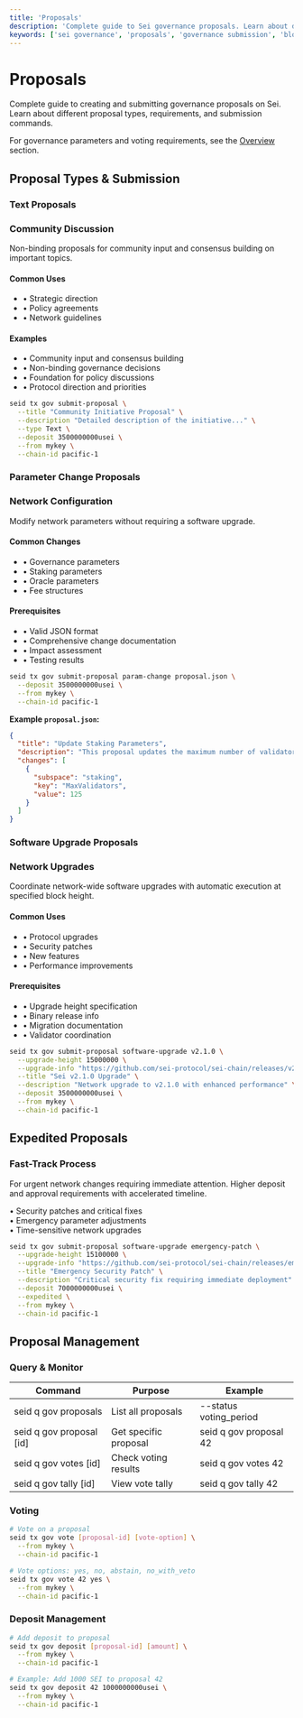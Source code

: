 ```yaml
---
title: 'Proposals'
description: 'Complete guide to Sei governance proposals. Learn about different proposal types and how to submit them.'
keywords: ['sei governance', 'proposals', 'governance submission', 'blockchain governance', 'proposal commands']
---
```



<div className="flex flex-col gap-8">

<div className="flex flex-col md:flex-row items-start gap-5">
  <div className="w-16 h-16 rounded-lg bg-emerald-100 dark:bg-emerald-900/30 flex items-center justify-center shrink-0">
    <IconGavel className="h-8 w-8 text-emerald-600" />
  </div>
  <div>
    <h1 className="text-4xl font-bold text-neutral-800 dark:text-neutral-100 mb-1">Proposals</h1>
    <p className="mt-3 text-neutral-600 dark:text-neutral-300 text-base max-w-3xl">Complete guide to creating and submitting governance proposals on Sei. Learn about different proposal types, requirements, and submission commands.</p>
  </div>
</div>

<Callout type="info">For governance parameters and voting requirements, see the [Overview](/learn/general-governance) section.</Callout>

## Proposal Types & Submission

### Text Proposals

<div className="border border-neutral-200 dark:border-neutral-800 rounded-lg mb-6 overflow-hidden">
  <div className="bg-neutral-50 dark:bg-neutral-900/50 px-6 py-4 border-b border-neutral-200 dark:border-neutral-800">
    <div className="flex items-center gap-3 mb-3">
      <IconFileText className="h-5 w-5 text-emerald-600" />
      <h3 className="text-lg font-semibold text-neutral-800 dark:text-neutral-200">Community Discussion</h3>
    </div>
    <p className="text-sm text-neutral-600 dark:text-neutral-400">Non-binding proposals for community input and consensus building on important topics.</p>
  </div>
  <div className="p-6">
    <div className="grid grid-cols-1 md:grid-cols-2 gap-6 mb-6">
      <div>
        <h4 className="font-semibold text-neutral-800 dark:text-neutral-200 mb-2">Common Uses</h4>
        <ul className="text-sm text-neutral-600 dark:text-neutral-300 space-y-1">
          <li>• Strategic direction</li>
          <li>• Policy agreements</li>
          <li>• Network guidelines</li>
        </ul>
      </div>
      <div>
        <h4 className="font-semibold text-neutral-800 dark:text-neutral-200 mb-2">Examples</h4>
        <ul className="text-sm text-neutral-600 dark:text-neutral-300 space-y-1">
          <li>• Community input and consensus building</li>
          <li>• Non-binding governance decisions</li>
          <li>• Foundation for policy discussions</li>
          <li>• Protocol direction and priorities</li>
        </ul>
      </div>
    </div>

```bash copy
seid tx gov submit-proposal \
  --title "Community Initiative Proposal" \
  --description "Detailed description of the initiative..." \
  --type Text \
  --deposit 3500000000usei \
  --from mykey \
  --chain-id pacific-1
```

  </div>
</div>

### Parameter Change Proposals

<div className="border border-neutral-200 dark:border-neutral-800 rounded-lg mb-6 overflow-hidden">
  <div className="bg-neutral-50 dark:bg-neutral-900/50 px-6 py-4 border-b border-neutral-200 dark:border-neutral-800">
    <div className="flex items-center gap-3 mb-3">
      <IconSettings className="h-5 w-5 text-emerald-600" />
      <h3 className="text-lg font-semibold text-neutral-800 dark:text-neutral-200">Network Configuration</h3>
    </div>
    <p className="text-sm text-neutral-600 dark:text-neutral-400">Modify network parameters without requiring a software upgrade.</p>
  </div>
  <div className="p-6">
    <div className="grid grid-cols-1 md:grid-cols-2 gap-6 mb-6">
      <div>
        <h4 className="font-semibold text-neutral-800 dark:text-neutral-200 mb-2">Common Changes</h4>
        <ul className="text-sm text-neutral-600 dark:text-neutral-300 space-y-1">
          <li>• Governance parameters</li>
          <li>• Staking parameters</li>
          <li>• Oracle parameters</li>
          <li>• Fee structures</li>
        </ul>
      </div>
      <div>
        <h4 className="font-semibold text-neutral-800 dark:text-neutral-200 mb-2">Prerequisites</h4>
        <ul className="text-sm text-neutral-600 dark:text-neutral-300 space-y-1">
          <li>• Valid JSON format</li>
          <li>• Comprehensive change documentation</li>
          <li>• Impact assessment</li>
          <li>• Testing results</li>
        </ul>
      </div>
    </div>

```bash copy
seid tx gov submit-proposal param-change proposal.json \
  --deposit 3500000000usei \
  --from mykey \
  --chain-id pacific-1
```

<Callout type="info">**Example `proposal.json`:**</Callout>

```json copy
{
  "title": "Update Staking Parameters",
  "description": "This proposal updates the maximum number of validators from 100 to 125.",
  "changes": [
    {
      "subspace": "staking",
      "key": "MaxValidators",
      "value": 125
    }
  ]
}
```

  </div>
</div>

### Software Upgrade Proposals

<div className="border border-neutral-200 dark:border-neutral-800 rounded-lg mb-6 overflow-hidden">
  <div className="bg-neutral-50 dark:bg-neutral-900/50 px-6 py-4 border-b border-neutral-200 dark:border-neutral-800">
    <div className="flex items-center gap-3 mb-3">
      <IconArrowRight className="h-5 w-5 text-emerald-600" />
      <h3 className="text-lg font-semibold text-neutral-800 dark:text-neutral-200">Network Upgrades</h3>
    </div>
    <p className="text-sm text-neutral-600 dark:text-neutral-400">Coordinate network-wide software upgrades with automatic execution at specified block height.</p>
  </div>
  <div className="p-6">
    <div className="grid grid-cols-1 md:grid-cols-2 gap-6 mb-6">
      <div>
        <h4 className="font-semibold text-neutral-800 dark:text-neutral-200 mb-2">Common Uses</h4>
        <ul className="text-sm text-neutral-600 dark:text-neutral-300 space-y-1">
          <li>• Protocol upgrades</li>
          <li>• Security patches</li>
          <li>• New features</li>
          <li>• Performance improvements</li>
        </ul>
      </div>
      <div>
        <h4 className="font-semibold text-neutral-800 dark:text-neutral-200 mb-2">Prerequisites</h4>
        <ul className="text-sm text-neutral-600 dark:text-neutral-300 space-y-1">
          <li>• Upgrade height specification</li>
          <li>• Binary release info</li>
          <li>• Migration documentation</li>
          <li>• Validator coordination</li>
        </ul>
      </div>
    </div>

```bash copy
seid tx gov submit-proposal software-upgrade v2.1.0 \
  --upgrade-height 15000000 \
  --upgrade-info "https://github.com/sei-protocol/sei-chain/releases/v2.1.0" \
  --title "Sei v2.1.0 Upgrade" \
  --description "Network upgrade to v2.1.0 with enhanced performance" \
  --deposit 3500000000usei \
  --from mykey \
  --chain-id pacific-1
```

  </div>
</div>

## Expedited Proposals

<div className="border border-neutral-200 dark:border-neutral-800 rounded-lg mb-6 overflow-hidden">
  <div className="bg-emerald-50 dark:bg-emerald-900/20 px-6 py-4 border-b border-emerald-200 dark:border-emerald-800">
    <div className="flex items-center gap-3">
      <IconClock className="h-5 w-5 text-emerald-600" />
      <h3 className="text-lg font-semibold text-neutral-900 dark:text-neutral-100">Fast-Track Process</h3>
    </div>
    <p className="text-sm text-neutral-600 dark:text-neutral-400 mt-2">For urgent network changes requiring immediate attention. Higher deposit and approval requirements with accelerated timeline.</p>
    <div className="flex flex-col gap-2 text-sm text-neutral-600 dark:text-neutral-300 mt-4">
      <div>• Security patches and critical fixes</div>
      <div>• Emergency parameter adjustments</div>
      <div>• Time-sensitive network upgrades</div>
    </div>
  </div>
  <div className="p-6">

```bash copy
seid tx gov submit-proposal software-upgrade emergency-patch \
  --upgrade-height 15100000 \
  --upgrade-info "https://github.com/sei-protocol/sei-chain/releases/emergency-patch" \
  --title "Emergency Security Patch" \
  --description "Critical security fix requiring immediate deployment" \
  --deposit 7000000000usei \
  --expedited \
  --from mykey \
  --chain-id pacific-1
```

  </div>
</div>

## Proposal Management

### Query & Monitor

<div className="overflow-x-auto mb-8">
  <table className="min-w-full border border-neutral-200 dark:border-neutral-800 rounded-lg">
    <thead className="bg-neutral-50 dark:bg-neutral-900">
      <tr>
        <th className="text-left py-3 px-4 font-semibold text-neutral-800 dark:text-neutral-200 border-b border-neutral-200 dark:border-neutral-800">Command</th>
        <th className="text-left py-3 px-4 font-semibold text-neutral-800 dark:text-neutral-200 border-b border-neutral-200 dark:border-neutral-800">Purpose</th>
        <th className="text-left py-3 px-4 font-semibold text-neutral-800 dark:text-neutral-200 border-b border-neutral-200 dark:border-neutral-800">Example</th>
      </tr>
    </thead>
    <tbody>
      <tr className="border-b border-neutral-100 dark:border-neutral-800/50">
        <td className="py-3 px-4 font-mono text-sm text-neutral-700 dark:text-neutral-300">seid q gov proposals</td>
        <td className="py-3 px-4 text-neutral-600 dark:text-neutral-400">List all proposals</td>
        <td className="py-3 px-4 font-mono text-xs text-neutral-500 dark:text-neutral-500">--status voting_period</td>
      </tr>
      <tr className="border-b border-neutral-100 dark:border-neutral-800/50">
        <td className="py-3 px-4 font-mono text-sm text-neutral-700 dark:text-neutral-300">seid q gov proposal [id]</td>
        <td className="py-3 px-4 text-neutral-600 dark:text-neutral-400">Get specific proposal</td>
        <td className="py-3 px-4 font-mono text-xs text-neutral-500 dark:text-neutral-500">seid q gov proposal 42</td>
      </tr>
      <tr className="border-b border-neutral-100 dark:border-neutral-800/50">
        <td className="py-3 px-4 font-mono text-sm text-neutral-700 dark:text-neutral-300">seid q gov votes [id]</td>
        <td className="py-3 px-4 text-neutral-600 dark:text-neutral-400">Check voting results</td>
        <td className="py-3 px-4 font-mono text-xs text-neutral-500 dark:text-neutral-500">seid q gov votes 42</td>
      </tr>
      <tr>
        <td className="py-3 px-4 font-mono text-sm text-neutral-700 dark:text-neutral-300">seid q gov tally [id]</td>
        <td className="py-3 px-4 text-neutral-600 dark:text-neutral-400">View vote tally</td>
        <td className="py-3 px-4 font-mono text-xs text-neutral-500 dark:text-neutral-500">seid q gov tally 42</td>
      </tr>
    </tbody>
  </table>
</div>

### Voting

```bash copy
# Vote on a proposal
seid tx gov vote [proposal-id] [vote-option] \
  --from mykey \
  --chain-id pacific-1

# Vote options: yes, no, abstain, no_with_veto
seid tx gov vote 42 yes \
  --from mykey \
  --chain-id pacific-1
```

### Deposit Management

```bash copy
# Add deposit to proposal
seid tx gov deposit [proposal-id] [amount] \
  --from mykey \
  --chain-id pacific-1

# Example: Add 1000 SEI to proposal 42
seid tx gov deposit 42 1000000000usei \
  --from mykey \
  --chain-id pacific-1
```

</div>
